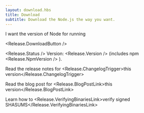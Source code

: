 ```yaml
---
layout: download.hbs
title: Download
subtitle: Download the Node.js the way you want.
---
```


<section>
I want the <Release.VersionDropdown status="Current" /> version of Node for <Release.OperatingSystemDropdown exclude={["LINUX"]} /> running <Release.BitnessDropdown />

<Release.DownloadButton />
</section>

<Release.Status /> Version: <Release.Version /> (includes
npm <Release.NpmVersion />
).

Read the release notes for <Release.ChangelogTrigger>this version</Release.ChangelogTrigger>

Read the blog post for <Release.BlogPostLink>this version</Release.BlogPostLink>

Learn how to <Release.VerifyingBinariesLink>verify signed SHASUMS</Release.VerifyingBinariesLink>
